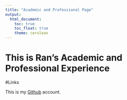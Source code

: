 ```yaml
---
title: "Academic and Professional Page"
output: 
  html_document:
    toc: true
    toc_float: true
    theme: cerulean
---
```


# This is Ran's Academic and Professional Experience

#Links

This is my [Github](https://github.com/ra2965) account.

